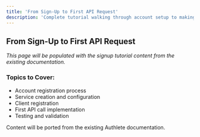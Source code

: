 ```yaml
---
title: 'From Sign-Up to First API Request'
description: 'Complete tutorial walking through account setup to making your first API call'
---
```


## From Sign-Up to First API Request

*This page will be populated with the signup tutorial content from the existing documentation.*

### Topics to Cover:
- Account registration process
- Service creation and configuration
- Client registration
- First API call implementation
- Testing and validation

<Note>
Content will be ported from the existing Authlete documentation.
</Note>
